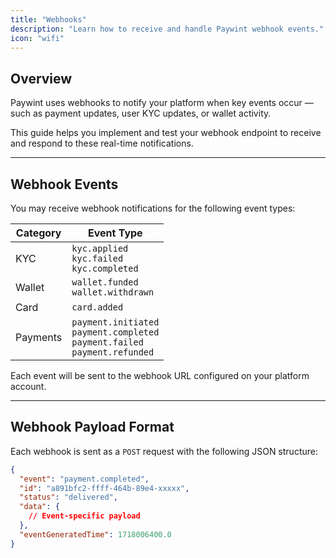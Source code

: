 ```yaml
---
title: "Webhooks"
description: "Learn how to receive and handle Paywint webhook events."
icon: "wifi"
---
```


## Overview

Paywint uses webhooks to notify your platform when key events occur — such as payment updates, user KYC updates, or wallet activity.

This guide helps you implement and test your webhook endpoint to receive and respond to these real-time notifications.

---

## Webhook Events

You may receive webhook notifications for the following event types:

| Category | Event Type |
|----------|------------|
| KYC | `kyc.applied`<br />`kyc.failed`<br />`kyc.completed` |
| Wallet | `wallet.funded`<br />`wallet.withdrawn` |
| Card | `card.added` |
| Payments | `payment.initiated`<br />`payment.completed`<br />`payment.failed`<br />`payment.refunded` |

Each event will be sent to the webhook URL configured on your platform account.

---

## Webhook Payload Format

Each webhook is sent as a `POST` request with the following JSON structure:

```json
{
  "event": "payment.completed",
  "id": "a891bfc2-ffff-464b-89e4-xxxxx",
  "status": "delivered",
  "data": {
    // Event-specific payload
  },
  "eventGeneratedTime": 1718006400.0
}
